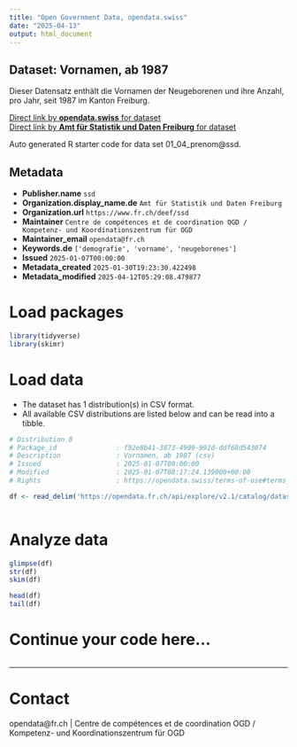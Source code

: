 ```yaml
---
title: "Open Government Data, opendata.swiss"
date: "2025-04-13"
output: html_document
---
```


## Dataset: Vornamen, ab 1987

Dieser Datensatz enthält die Vornamen der Neugeborenen und ihre Anzahl, pro Jahr, seit 1987 im Kanton Freiburg.

[Direct link by **opendata.swiss** for dataset](https://opendata.swiss/de/dataset/vornamen-ab-1987)<br>
[Direct link by **Amt für Statistik und Daten Freiburg** for dataset](https://opendata.fr.ch/explore/dataset/01_04_prenom/)

Auto generated R starter code for data set 01_04_prenom@ssd.

## Metadata

- **Publisher.name** `ssd`
- **Organization.display_name.de** `Amt für Statistik und Daten Freiburg`
- **Organization.url** `https://www.fr.ch/deef/ssd`
- **Maintainer** `Centre de compétences et de coordination OGD / Kompetenz- und Koordinationszentrum für OGD`
- **Maintainer_email** `opendata@fr.ch`
- **Keywords.de** `['demografie', 'vorname', 'neugeborenes']`
- **Issued** `2025-01-07T00:00:00`
- **Metadata_created** `2025-01-30T19:23:30.422498`
- **Metadata_modified** `2025-04-12T05:29:08.479877`


# Load packages

```r

library(tidyverse)
library(skimr)

```

# Load data

-   The dataset has 1 distribution(s) in CSV format.
-   All available CSV distributions are listed below and can be read into a tibble.

```r

# Distribution 0
# Package_id               : f92e8b41-3873-4909-992d-ddf68d543074
# Description              : Vornamen, ab 1987 (csv)
# Issued                   : 2025-01-07T00:00:00
# Modified                 : 2025-01-07T08:17:24.139000+00:00
# Rights                   : https://opendata.swiss/terms-of-use#terms_by

df <- read_delim('https://opendata.fr.ch/api/explore/v2.1/catalog/datasets/01_04_prenom/exports/csv?use_labels=true')



```

# Analyze data

```r

glimpse(df)
str(df)
skim(df)

head(df)
tail(df)

```

# Continue your code here...

```r

```

------------------------------------------------------------------------

# Contact

opendata@fr.ch | Centre de compétences et de coordination OGD / Kompetenz- und Koordinationszentrum für OGD
